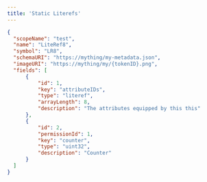 ```yaml
---
title: 'Static Literefs'
---
```


```json
{
  "scopeName": "test",
  "name": "LiteRef8",
  "symbol": "LR8",
  "schemaURI": "https://mything/my-metadata.json",
  "imageURI": "https://mything/my/{tokenID}.png",
  "fields": [
      {
          "id": 1,
          "key": "attributeIDs",
          "type": "literef",
          "arrayLength": 8,
          "description": "The attributes equipped by this this"
      },
      {
          "id": 2,
          "permissionId": 1,
          "key": "counter",
          "type": "uint32",
          "description": "Counter"
      }
  ]
}
```
